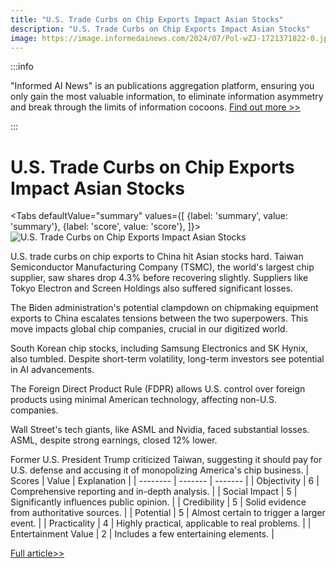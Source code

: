 ```yaml
---
title: "U.S. Trade Curbs on Chip Exports Impact Asian Stocks"
description: "U.S. Trade Curbs on Chip Exports Impact Asian Stocks"
image: https://image.informedainews.com/2024/07/Pol-wZJ-1721371822-0.jpg
---
```



:::info

"Informed AI News" is an publications aggregation platform, ensuring you only gain the most valuable information, to eliminate information asymmetry and break through the limits of information cocoons.  [Find out more >>](/)

:::

# U.S. Trade Curbs on Chip Exports Impact Asian Stocks


<Tabs
	defaultValue="summary"
	values={[
	{label: 'summary', value: 'summary'},
	{label: 'score', value: 'score'},
]}>
<TabItem value="summary">
<img
  src="https://image.informedainews.com/2024/07/Pol-wZJ-1721371822-0.jpg"
  alt="U.S. Trade Curbs on Chip Exports Impact Asian Stocks"
/>



U.S. trade curbs on chip exports to China hit Asian stocks hard. Taiwan Semiconductor Manufacturing Company (TSMC), the world's largest chip supplier, saw shares drop 4.3% before recovering slightly. Suppliers like Tokyo Electron and Screen Holdings also suffered significant losses.

The Biden administration's potential clampdown on chipmaking equipment exports to China escalates tensions between the two superpowers. This move impacts global chip companies, crucial in our digitized world.

South Korean chip stocks, including Samsung Electronics and SK Hynix, also tumbled. Despite short-term volatility, long-term investors see potential in AI advancements.

The Foreign Direct Product Rule (FDPR) allows U.S. control over foreign products using minimal American technology, affecting non-U.S. companies.

Wall Street's tech giants, like ASML and Nvidia, faced substantial losses. ASML, despite strong earnings, closed 12% lower.

Former U.S. President Trump criticized Taiwan, suggesting it should pay for U.S. defense and accusing it of monopolizing America's chip business.
</TabItem>
<TabItem value="score">
	| Scores     | Value   | Explanation |
	| -------- | ------- | ------- |
	| Objectivity  | 6    | Comprehensive reporting and in-depth analysis.    |
	| Social Impact | 5     | Significantly influences public opinion.    |
	| Credibility    | 5    | Solid evidence from authoritative sources.    |
	| Potential    | 5    | Almost certain to trigger a larger event.    |
	| Practicality    | 4    | Highly practical, applicable to real problems.    |
	| Entertainment Value    | 2    | Includes a few entertaining elements.    |
</TabItem>
</Tabs>

[Full article>>](https://www.cnbc.com/2024/07/18/asia-chip-stocks-tumble-amid-news-the-us-may-consider-trade-curbs-.html)
